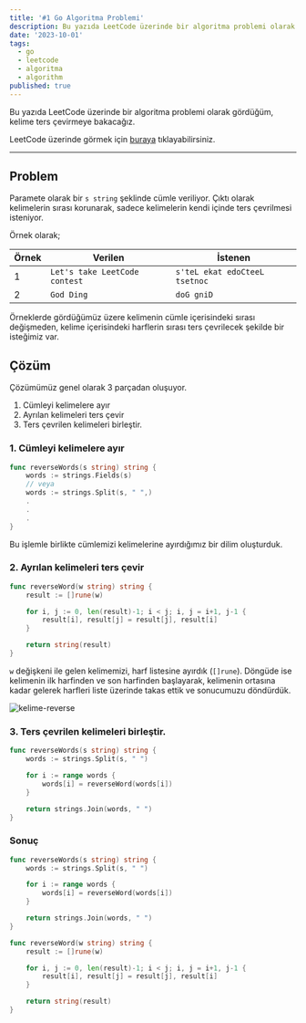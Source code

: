 ```yaml
---
title: '#1 Go Algoritma Problemi'
description: Bu yazıda LeetCode üzerinde bir algoritma problemi olarak gördüğüm, kelime ters çevirmeye bakacağız.
date: '2023-10-01'
tags:
  - go
  - leetcode
  - algoritma
  - algorithm
published: true
---
```


Bu yazıda LeetCode üzerinde bir algoritma problemi olarak gördüğüm, kelime ters çevirmeye bakacağız.

LeetCode üzerinde görmek için [buraya](https://leetcode.com/problems/reverse-words-in-a-string-iii/description/?envType=daily-question&envId=2023-10-01) tıklayabilirsiniz.

---

## Problem

Paramete olarak bir `s string` şeklinde cümle veriliyor. Çıktı olarak kelimelerin sırası korunarak, sadece kelimelerin kendi içinde ters çevrilmesi isteniyor.

Örnek olarak;

| Örnek | Verilen                       | İstenen                       |
|-------|-------------------------------|-------------------------------|
| 1     | `Let's take LeetCode contest` | `s'teL ekat edoCteeL tsetnoc` |
| 2     | `God Ding`                    | `doG gniD`                    |

Örneklerde gördüğümüz üzere kelimenin cümle içerisindeki sırası değişmeden, kelime içerisindeki harflerin sırası ters çevrilecek şekilde bir isteğimiz var.

## Çözüm

Çözümümüz genel olarak 3 parçadan oluşuyor.

1. Cümleyi kelimelere ayır
2. Ayrılan kelimeleri ters çevir
3. Ters çevrilen kelimeleri birleştir.

### 1. Cümleyi kelimelere ayır

```go
func reverseWords(s string) string {
	words := strings.Fields(s)
    // veya
    words := strings.Split(s, " ",)
	.
    .
    .
}
```

Bu işlemle birlikte cümlemizi kelimelerine ayırdığımız bir dilim oluşturduk.

### 2. Ayrılan kelimeleri ters çevir

```go
func reverseWord(w string) string {
	result := []rune(w)

	for i, j := 0, len(result)-1; i < j; i, j = i+1, j-1 {
		result[i], result[j] = result[j], result[i]
	}

	return string(result)
}
```

`w` değişkeni ile gelen kelimemizi, harf listesine ayırdık (`[]rune`). Döngüde ise kelimenin ilk harfinden ve son harfinden başlayarak, kelimenin ortasına kadar gelerek harfleri liste üzerinde takas ettik ve sonucumuzu döndürdük.

![kelime-reverse](./assets/img/kelime-reverse.gif)

### 3. Ters çevrilen kelimeleri birleştir.
```go
func reverseWords(s string) string {
	words := strings.Split(s, " ")

	for i := range words {
		words[i] = reverseWord(words[i])
	}

	return strings.Join(words, " ")
}
```

### Sonuç

```go
func reverseWords(s string) string {
	words := strings.Split(s, " ")

	for i := range words {
		words[i] = reverseWord(words[i])
	}

	return strings.Join(words, " ")
}

func reverseWord(w string) string {
	result := []rune(w)

	for i, j := 0, len(result)-1; i < j; i, j = i+1, j-1 {
		result[i], result[j] = result[j], result[i]
	}

	return string(result)
}
```